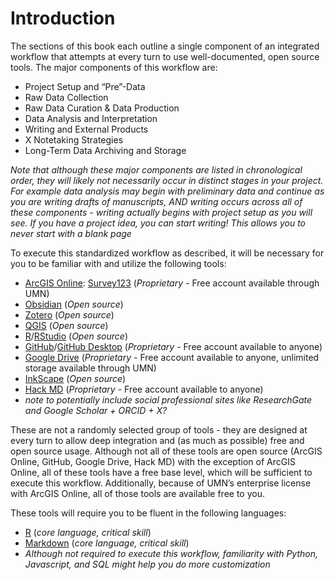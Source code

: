 # Introduction {.unnumbered}

The sections of this book each outline a single component of an integrated workflow that attempts at every turn to use well-documented, open source tools. The major components of this workflow are:

-   Project Setup and "Pre"-Data
-   Raw Data Collection
-   Raw Data Curation & Data Production
-   Data Analysis and Interpretation
-   Writing and External Products
-   X Notetaking Strategies
-   Long-Term Data Archiving and Storage

*Note that although these major components are listed in chronological order, they will likely not necessarily occur in distinct stages in your project. For example data analysis may begin with preliminary data and continue as you are writing drafts of manuscripts, AND writing occurs across all of these components - writing actually begins with project setup as you will see. If you have a project idea, you can start writing! This allows you to never start with a blank page*

To execute this standardized workflow as described, it will be necessary for you to be familiar with and utilize the following tools:

-   [ArcGIS Online](https://www.arcgis.com/home/index.html): [Survey123](https://survey123.arcgis.com) (*Proprietary* - Free account available through UMN)
-   [Obsidian](https://obsidian.md) (*Open source*)
-   [Zotero](https://www.zotero.org) (*Open source*)
-   [QGIS](https://www.qgis.org/en/site/) (*Open source*)
-   [R](https://www.r-project.org)/[RStudio](https://posit.co/download/rstudio-desktop/) (*Open source*)
-   [GitHub](https://github.com)/[GitHub Desktop](https://desktop.github.com) (*Proprietary* - Free account available to anyone)
-   [Google Drive](https://www.google.com/drive/) (*Proprietary* - Free account available to anyone, unlimited storage available through UMN)
-   [InkScape](https://inkscape.org) (*Open source*)
-   [Hack MD](https://hackmd.io) (*Proprietary* - Free account available to anyone)
-   *note to potentially include social professional sites like ResearchGate and Google Scholar + ORCID + X?*

These are not a randomly selected group of tools - they are designed at every turn to allow deep integration and (as much as possible) free and open source usage. Although not all of these tools are open source (ArcGIS Online, GitHub, Google Drive, Hack MD) with the exception of ArcGIS Online, all of these tools have a free base level, which will be sufficient to execute this workflow. Additionally, because of UMN's enterprise license with ArcGIS Online, all of those tools are available free to you.

These tools will require you to be fluent in the following languages:

-   [R](https://datacarpentry.org/R-ecology-lesson/) (*core language, critical skill*)
-   [Markdown](https://www.markdownguide.org/) (*core language, critical skill*)
-   *Although not required to execute this workflow, familiarity with Python, Javascript, and SQL might help you do more customization*
